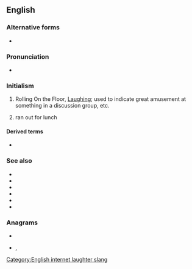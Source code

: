 ==English==

===Alternative forms===
* {{l|en|ROTFL}}

===Pronunciation===
* {{IPA|/ɑɹˌoʊˌɛfˈɛl/|/ɹɒfl̩/|lang=en}}

===Initialism===
{{rfc-header|Initialism}}
{{head|en|initialism}}

# {{lb|en|Internet slang}} Rolling On the Floor, [[laughing|Laughing]]; used to indicate great amusement at something in a discussion group, etc.
# {{lb|en|rare|dated}} ran out for lunch

====Derived terms====
* {{l|en|roflcopter}}

===See also===
* {{l|en|ROFLOL}}
* {{l|en|ROTFLOL}}
* {{l|en|ROFLMAO}}
* {{l|en|ROTFLMAO}}
* {{l|en|LOL}}
* {{l|en|LMAO}}

===Anagrams===
* {{l|en|flor}}
* {{l|en|rolf}}, {{l|en|Rolf}}

[[Category:English internet laughter slang]]